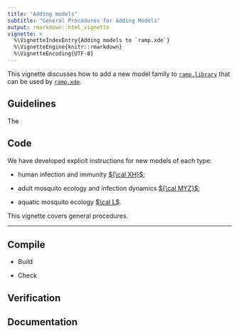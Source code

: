 ```yaml
---
title: "Adding models" 
subtitle: "General Procedures for Adding Models" 
output: rmarkdown::html_vignette
vignette: >
  %\VignetteIndexEntry{Adding models to `ramp.xde`}
  %\VignetteEngine{knitr::rmarkdown}
  %\VignetteEncoding{UTF-8}
---
```



This vignette discusses how to add a new model family to [`ramp.library`](https://github.com/dd-harp/ramp.library) that can be used by [`ramp.xde`](https://github.com/dd-harp/ramp.xde). 

## Guidelines

The 

## Code 


We have developed explicit instructions for new models of each type: 

+ human infection and immunity [${\cal XH}$](X-How_to_Add_Model.html); 

+ adult mosquito ecology and infection dynamics [${\cal MYZ}$](MYZ-How_To_Add_Model.html); 

+ aquatic mosquito ecology [$\cal L$](L-How_To_Add_Model.html). 

This vignette covers general procedures.  

*** 

## Compile 

+ Build

+ Check

## Verification 


## Documentation 



